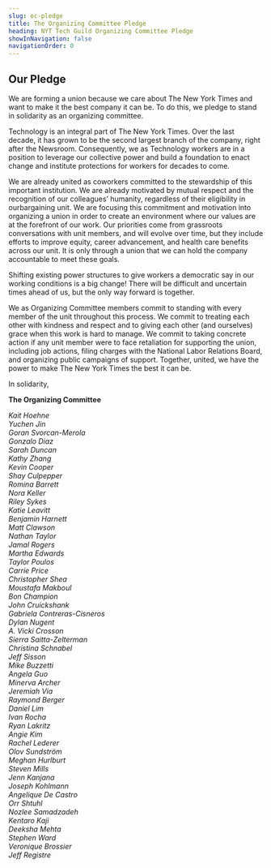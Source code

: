 ```yaml
---
slug: oc-pledge
title: The Organizing Committee Pledge
heading: NYT Tech Guild Organizing Committee Pledge
showInNavigation: false
navigationOrder: 0
---
```

## Our Pledge

We are forming a union because we care about The New York Times and want to make it the best company it can be. To do this, we pledge to stand in solidarity as an organizing committee.

Technology is an integral part of The New York Times. Over the last decade, it has grown to be the second largest branch of the company, right after the Newsroom. Consequently, we as Technology workers are in a position to leverage our collective power and build a foundation to enact change and institute protections for workers for decades to come.

We are already united as coworkers committed to the stewardship of this important institution. We are already
motivated by mutual respect and the recognition of our colleagues’ humanity, regardless of their eligibility in ourbargaining unit. We are focusing this commitment and motivation into organizing a union in order to create an environment where our values are at the forefront of our work. Our priorities come from grassroots conversations with unit members, and will evolve over time, but they include efforts to improve equity, career advancement, and health care benefits across our unit. It is only through a union that we can hold the company accountable to meet these goals.

Shifting existing power structures to give workers a democratic say in our working conditions is a big change! There will be difficult and uncertain times ahead of us, but the only way forward is together.

We as Organizing Committee members commit to standing with every member of the unit throughout this
process. We commit to treating each other with kindness and respect and to giving each other (and ourselves) grace when this work is hard to manage. We commit to taking concrete action if any unit member were to face retaliation for supporting the union, including job actions, filing charges with the National Labor Relations Board, and organizing public campaigns of support. Together, united, we have the power to make The New York Times the best it can be.

In solidarity,

**The Organizing Committee**

*Kait Hoehne*\
*Yuchen Jin*\
*Goran Svorcan-Merola*\
*Gonzalo Diaz*\
*Sarah Duncan*\
*Kathy Zhang*\
*Kevin Cooper*\
*Shay Culpepper*\
*Romina Barrett*\
*Nora Keller*\
*Riley Sykes*\
*Katie Leavitt*\
*Benjamin Harnett*\
*Matt Clawson*\
*Nathan Taylor*\
*Jamal Rogers*\
*Martha Edwards*\
*Taylor Poulos*\
*Carrie Price*\
*Christopher Shea*\
*Moustafa Makboul*\
*Bon Champion*\
*John Cruickshank*\
*Gabriela Contreras-Cisneros*\
*Dylan Nugent*\
*A. Vicki Crosson*\
*Sierra Saitta-Zelterman*\
*Christina Schnabel*\
*Jeff Sisson*\
*Mike Buzzetti*\
*Angela Guo*\
*Minerva Archer*\
*Jeremiah Via*\
*Raymond Berger*\
*Daniel Lim*\
*Ivan Rocha*\
*Ryan Lakritz*\
*Angie Kim*\
*Rachel Lederer*\
*Olov Sundström*\
*Meghan Hurlburt*\
*Steven Mills*\
*Jenn Kanjana*\
*Joseph Kohlmann*\
*Angelique De Castro*\
*Orr Shtuhl*\
*Nozlee Samadzadeh*\
*Kentaro Kaji*\
*Deeksha Mehta*\
*Stephen Ward*\
*Veronique Brossier*\
*Jeff Registre*